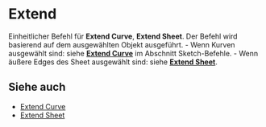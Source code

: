 
# Extend

<Reference shortcut="" command="Extend" button="" />

Einheitlicher Befehl für **Extend Curve**, **Extend Sheet**. Der Befehl wird basierend auf dem ausgewählten Objekt ausgeführt.
    - Wenn Kurven ausgewählt sind: siehe [**Extend Curve**](../sketch/extend-curve) im Abschnitt Sketch-Befehle.
    - Wenn äußere Edges des Sheet ausgewählt sind: siehe [**Extend Sheet**](./extend-sheet).

## Siehe auch
- [Extend Curve](../sketch/extend-curve)
- [Extend Sheet](./extend-sheet)

